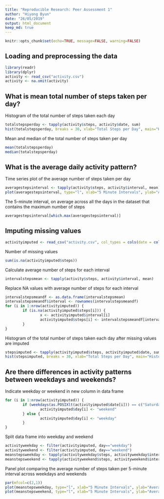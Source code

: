 ```yaml
---
title: "Reproducible Research: Peer Assessment 1"
author: "Hiyong Byun"
date: "26/05/2019"
output: html_document
keep_md: true
---
```


```r
knitr::opts_chunk$set(echo=TRUE, message=FALSE, warning=FALSE)
```

## Loading and preprocessing the data
```r
library(readr)
library(dplyr)
activity <- read_csv("activity.csv")
activity <- na.omit(activity)
```

## What is mean total number of steps taken per day?
Histogram of the total number of steps taken each day
```r
totalstepsperday <- tapply(activity$steps, activity$date, sum)
hist(totalstepsperday, breaks = 30, xlab="Total Steps per Day", main="Histogram of Total Steps per Day")
```

Mean and median of the total number of steps taken per day
```r
mean(totalstepsperday)
median(totalstepsperday)
```

## What is the average daily activity pattern?
Time series plot of the average number of steps taken per day
```r
averagestepsinterval <- tapply(activity$steps, activity$interval, mean)
plot(averagestepsinterval, type="l", xlab="5 Minute Intervals", ylab="Average Number of Steps", main="Time Series of Average Number of Steps")
```

The 5-minute interval, on average across all the days in the dataset that contains the maximum number of steps
```r
averagestepsinterval[which.max(averagestepsinterval)]
```

## Imputing missing values
```r
activityimputed <- read_csv("activity.csv", col_types = cols(date = col_date(format = "%Y-%m-%d")))
```

Number of missing values
```r
sum(is.na(activityimputed$steps))
```

Calculate average number of steps for each interval
```r
intervalstepsmean <- tapply(activity$steps, activity$interval, mean)
```

Replace NA values with average number of steps for each interval
```r
intervalstepsmeandf <- as.data.frame(intervalstepsmean)
intervalstepsmeandf$interval <- rownames(intervalstepsmeandf)
for (i in 1:nrow(activityimputed)) {
        if (is.na(activityimputed$steps[i])) {
                x <- activityimputed$interval[i]
                activityimputed$steps[i] <- intervalstepsmeandf[intervalstepsmeandf$interval==x,1]
        }
}
```

Histogram of the total number of steps taken each day after missing values are imputed
```r
stepsimputed <- tapply(activityimputed$steps, activityimputed$date, sum)
hist(stepsimputed, breaks = 30, xlab="Total Steps per Day", main="Histogram of Total Steps per Day")
```

## Are there differences in activity patterns between weekdays and weekends?
Indicate weekday or weekend in new column in data frame
```r
for (i in 1:nrow(activityimputed)) {
        if (weekdays(as.POSIXlt(activityimputed$date[i])) == c("Saturday","Sunday")) {
                activityimputed$day[i] <- "weekend"
        } else {
                activityimputed$day[i] <- "weekday"
        }
}
```

Split data frame into weekday and weekend
```r
activityweekday <- filter(activityimputed, day=="weekday")
activityweekend <- filter(activityimputed, day=="weekend")
meanstepsweekday <- tapply(activityweekday$steps, activityweekday$interval, mean)
meanstepsweekend <- tapply(activityweekend$steps, activityweekend$interval, mean)
```

Panel plot comparing the average number of steps taken per 5-minute interval across weekdays and weekends
```r
par(mfcol=c(2,1))
plot(meanstepsweekday, type="l", xlab="5 Minute Intervals", ylab="Average Steps Weekday")
plot(meanstepsweekend, type="l", xlab="5 Minute Intervals", ylab="Average Steps Weekend")
```
